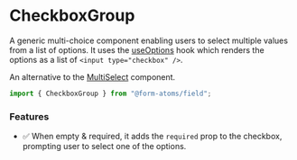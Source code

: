 
<Meta title="components/CheckboxGroup" of={CheckboxGroupStories} />

# CheckboxGroup

A generic multi-choice component enabling users to select multiple values from a list of options. It uses the [useOptions](?path=/docs/hooks-useoptions--docs) hook
which renders the options as a list of `<input type="checkbox" />`.

An alternative to the [MultiSelect](?path=/docs/components-multiselect--docs) component.

```ts
import { CheckboxGroup } from "@form-atoms/field";
```

### Features

- ✅ When empty & required, it adds the `required` prop to the checkbox, prompting user to select one of the options.

<Stories />
